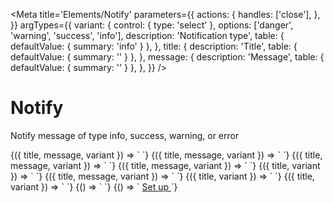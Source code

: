 
<Meta
  title='Elements/Notify'
  parameters={{
    actions: {
      handles: ['close'],
    },
  }}
  argTypes={{
    variant: {
      control: { type: 'select' },
      options: ['danger', 'warning', 'success', 'info'],
      description: 'Notification type',
      table: { defaultValue: { summary: 'info' } },
    },
    title: {
      description: 'Title',
      table: { defaultValue: { summary: '' } },
    },
    message: {
      description: 'Message',
      table: { defaultValue: { summary: '' } },
    },
  }}
/>

# Notify

Notify message of type info, success, warning, or error

<Canvas>
  <Story
    name='info'
    args={{
      variant: 'info',
      title: 'This is the title',
      message: 'This is the message.',
    }}
  >
    {({ title, message, variant }) => `
<v-notify
  variant='${variant}'
  title='${title}'
  message='${message}'
/>
    `}
  </Story>
</Canvas>

<Canvas>
  <Story
    name='success'
    args={{
      variant: 'success',
      title: 'This is the title',
      message: 'This is the message.',
    }}
  >
    {({ title, message, variant }) => `
<v-notify
  variant='${variant}'
  title='${title}'
  message='${message}'
/>
    `}
  </Story>
</Canvas>

<Canvas>
  <Story
    name='warning'
    args={{
      variant: 'warning',
      title: 'This is the title',
      message: 'This is the message.',
    }}
  >
    {({ title, message, variant }) => `
<v-notify
  variant='${variant}'
  title='${title}'
  message='${message}'
/>
    `}
  </Story>
</Canvas>

<Canvas>
  <Story
    name='danger'
    args={{
      variant: 'danger',
      title: 'This is the title',
      message: 'This is the message.',
    }}
  >
    {({ title, message, variant }) => `
<v-notify
  variant='${variant}'
  title='${title}'
  message='${message}'
/>
    `}
  </Story>
</Canvas>

<Canvas>
  <Story
    name='no message info'
    args={{
      variant: 'info',
      title: 'This is the title',
    }}
  >
    {({ title, variant }) => `
<v-notify
  variant='${variant}'
  title='${title}'
/>
    `}
  </Story>
</Canvas>

<Canvas>
  <Story
    name='no message success'
    args={{
      variant: 'success',
      title: 'This is the title',
    }}
  >
    {({ title, message, variant }) => `
<v-notify
  variant='${variant}'
  title='${title}'
/>
    `}
  </Story>
</Canvas>

<Canvas>
  <Story
    name='no message warning'
    args={{
      variant: 'warning',
      title: 'This is the title',
    }}
  >
    {({ title, variant }) => `
<v-notify
  variant='${variant}'
  title='${title}'
/>
    `}
  </Story>
</Canvas>

<Canvas>
  <Story
    name='no message danger'
    args={{
      variant: 'danger',
      title: 'This is the title',
    }}
  >
    {({ title, variant }) => `
<v-notify
  title='${title}'
  variant='${variant}'
/>
    `}
  </Story>
</Canvas>

<Canvas>
  <Story name='Slot'>
    {() => `
<v-notify
  variant='info'
  title='You have an incoming life update'
  message='LifeOS has been upgraded to a new version that includes great new things such as friends and family and you will not be alone anymore.'
>
  <v-button slot='action' variant='inverse-primary' label='Update'></v-button>
</v-notify>
    `}
  </Story>
</Canvas>

<Canvas>
  <Story name='Slot 2'>
    {() => `
      <v-notify variant="info" title="No logs yet." message="Make sure you have set up your part.">
        <a class='text-sm text-default font-medium hover:underline' href="">
          Set up
        </a>
      </v-notify>
    `}
  </Story>
</Canvas>
